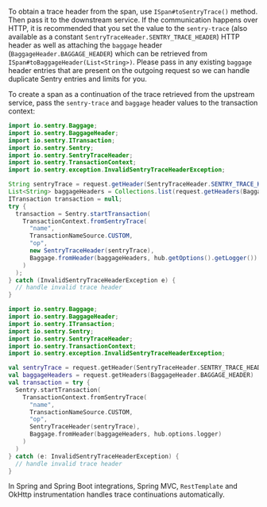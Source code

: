 To obtain a trace header from the span, use `ISpan#toSentryTrace()` method. Then pass it to the downstream service. If the communication happens over HTTP, it is recommended that you set the value to the `sentry-trace` (also available as a constant `SentryTraceHeader.SENTRY_TRACE_HEADER`) HTTP header as well as attaching the `baggage` header (`BaggageHeader.BAGGAGE_HEADER`) which can be retrieved from `ISpan#toBaggageHeader(List<String>)`. Please pass in any existing `baggage` header entries that are present on the outgoing request so we can handle duplicate Sentry entries and limits for you.

To create a span as a continuation of the trace retrieved from the upstream service, pass the `sentry-trace` and `baggage` header values to the transaction context:

```java
import io.sentry.Baggage;
import io.sentry.BaggageHeader;
import io.sentry.ITransaction;
import io.sentry.Sentry;
import io.sentry.SentryTraceHeader;
import io.sentry.TransactionContext;
import io.sentry.exception.InvalidSentryTraceHeaderException;

String sentryTrace = request.getHeader(SentryTraceHeader.SENTRY_TRACE_HEADER);
List<String> baggageHeaders = Collections.list(request.getHeaders(BaggageHeader.BAGGAGE_HEADER);
ITransaction transaction = null;
try {
  transaction = Sentry.startTransaction(
    TransactionContext.fromSentryTrace(
      "name",
      TransactionNameSource.CUSTOM,
      "op",
      new SentryTraceHeader(sentryTrace),
      Baggage.fromHeader(baggageHeaders, hub.getOptions().getLogger())
    )
  );
} catch (InvalidSentryTraceHeaderException e) {
  // handle invalid trace header
}
```

```kotlin
import io.sentry.Baggage;
import io.sentry.BaggageHeader;
import io.sentry.ITransaction;
import io.sentry.Sentry;
import io.sentry.SentryTraceHeader;
import io.sentry.TransactionContext;
import io.sentry.exception.InvalidSentryTraceHeaderException;

val sentryTrace = request.getHeader(SentryTraceHeader.SENTRY_TRACE_HEADER)
val baggageHeaders = request.getHeaders(BaggageHeader.BAGGAGE_HEADER)
val transaction = try {
  Sentry.startTransaction(
    TransactionContext.fromSentryTrace(
      "name",
      TransactionNameSource.CUSTOM,
      "op",
      SentryTraceHeader(sentryTrace),
      Baggage.fromHeader(baggageHeaders, hub.options.logger)
    )
  )
} catch (e: InvalidSentryTraceHeaderException) {
  // handle invalid trace header
}
```

<Note>

In Spring and Spring Boot integrations, Spring MVC, `RestTemplate` and OkHttp instrumentation handles trace continuations automatically.

</Note>
